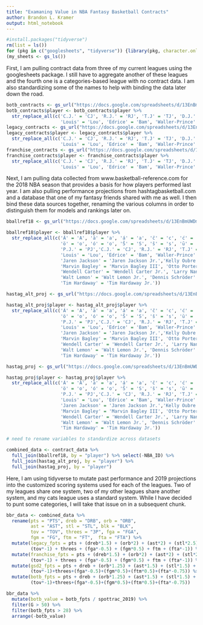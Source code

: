 ```yaml
---
title: "Examaning Value in NBA Fantasy Basketball Contracts"
author: Brandon L. Kramer 
output: html_notebook
---
```


```r
#install.packages("tidyverse")
rm(list = ls())
for (pkg in c("googlesheets", "tidyverse")) {library(pkg, character.only = TRUE)}
(my_sheets <- gs_ls())
```

First, I am pulling contract data from three of my current leagues using the googlesheets package. I still have to aggregate another of these leagues and the fourth one is a categories-based league with no contract data. I am also standardizing some of the names to help with binding the data later down the road. 

```r
botb_contracts <- gs_url("https://docs.google.com/spreadsheets/d/13EnBmUWDmxJ86xFzCpaHUuXGW0KADW_bDUVLf0dWFgA/edit#gid=2095258080") %>% gs_read(ws = "botb_contracts") 
botb_contracts$player <- botb_contracts$player %>% 
  str_replace_all(c('C.J.' = 'CJ', 'R.J.' = 'RJ', 'T.J' = 'TJ', 'D.J.' = 'DJ',
                    'Louis' = 'Lou', 'Edrice' = 'Bam', 'Waller-Prince' = 'Prince'))
legacy_contracts <- gs_url("https://docs.google.com/spreadsheets/d/13EnBmUWDmxJ86xFzCpaHUuXGW0KADW_bDUVLf0dWFgA/edit#gid=0") %>% gs_read(ws = "legacy_contracts") 
legacy_contracts$player <- legacy_contracts$player %>% 
  str_replace_all(c('C.J.' = 'CJ', 'R.J.' = 'RJ', 'T.J' = 'TJ', 'D.J.' = 'DJ',
                    'Louis' = 'Lou', 'Edrice' = 'Bam', 'Waller-Prince' = 'Prince'))
franchise_contracts <- gs_url("https://docs.google.com/spreadsheets/d/13EnBmUWDmxJ86xFzCpaHUuXGW0KADW_bDUVLf0dWFgA/edit#gid=1961950332") %>% gs_read(ws = "franchise_contracts") 
franchise_contracts$player <- franchise_contracts$player %>% 
  str_replace_all(c('C.J.' = 'CJ', 'R.J.' = 'RJ', 'T.J' = 'TJ', 'D.J.' = 'DJ',
                    'Louis' = 'Lou', 'Edrice' = 'Bam', 'Waller-Prince' = 'Prince'))

```

Next, I am pulling data collected from www.basketball-reference.com for the 2018 NBA season that provides a basis for how players performed last year. I am also pulling performance projections from hashtagbasketball.com and a database that one of my fantasy friends shared with me as well. I then bind these data sources together, renaming the various columns in order to distinguish them for models and rankings later on. 

```r
bballref18 <- gs_url("https://docs.google.com/spreadsheets/d/13EnBmUWDmxJ86xFzCpaHUuXGW0KADW_bDUVLf0dWFgA/edit#gid=58340951") %>% gs_read(ws = "bballref18") 

bballref18$player <- bballref18$player %>% 
  str_replace_all(c('Á' = 'A', 'ā' = 'a', 'á' = 'a', 'č' = 'c', 'ć' = 'c', 'è' = 'e', 'é' = 'e', 'ê' = 'e',
                    'ö' = 'o', 'ó' = 'o', 'Š' = 'S', 'š' = 's', 'ū' = 'u', 'ý' = 'y', 'Ž' = 'Z', 'ž' = 'z',
                    'P.J.' = 'PJ','C.J.' = 'CJ', 'R.J.' = 'RJ', 'T.J' = 'TJ', 'D.J.' = 'DJ', 'J.J.' = 'JJ',
                    'Louis' = 'Lou', 'Edrice' = 'Bam', 'Waller-Prince' = 'Prince',
                    'Jaren Jackson' = 'Jaren Jackson Jr.','Kelly Oubre' = 'Kelly Oubre Jr.', 
                    'Marvin Bagley' = 'Marvin Bagley III', 'Otto Porter' = 'Otto Porter Jr.', 
                    'Wendell Carter' = 'Wendell Carter Jr.', 'Larry Nance' = 'Larry Nance Jr.',
                    'Walt Lemon' = 'Walt Lemon Jr.', 'Dennis Schröder' = 'Dennis Schroder', 
                    'Tim Hardaway' = 'Tim Hardaway Jr.'))

hastag_alt_proj <- gs_url("https://docs.google.com/spreadsheets/d/13EnBmUWDmxJ86xFzCpaHUuXGW0KADW_bDUVLf0dWFgA/edit#gid=2083425618") %>% gs_read(ws = "2019_hashtag_alt_proj") 

hastag_alt_proj$player <- hastag_alt_proj$player %>% 
  str_replace_all(c('Á' = 'A', 'ā' = 'a', 'á' = 'a', 'č' = 'c', 'ć' = 'c', 'è' = 'e', 'é' = 'e', 'ê' = 'e',
                    'ö' = 'o', 'ó' = 'o', 'Š' = 'S', 'š' = 's', 'ū' = 'u', 'ý' = 'y', 'Ž' = 'Z', 'ž' = 'z',
                    'P.J.' = 'PJ','C.J.' = 'CJ', 'R.J.' = 'RJ', 'T.J' = 'TJ', 'D.J.' = 'DJ', 'J.J.' = 'JJ',
                    'Louis' = 'Lou', 'Edrice' = 'Bam', 'Waller-Prince' = 'Prince',
                    'Jaren Jackson' = 'Jaren Jackson Jr.','Kelly Oubre' = 'Kelly Oubre Jr.', 
                    'Marvin Bagley' = 'Marvin Bagley III', 'Otto Porter' = 'Otto Porter Jr.', 
                    'Wendell Carter' = 'Wendell Carter Jr.', 'Larry Nance' = 'Larry Nance Jr.',
                    'Walt Lemon' = 'Walt Lemon Jr.', 'Dennis Schröder' = 'Dennis Schroder', 
                    'Tim Hardaway' = 'Tim Hardaway Jr.'))

hastag_proj <- gs_url("https://docs.google.com/spreadsheets/d/13EnBmUWDmxJ86xFzCpaHUuXGW0KADW_bDUVLf0dWFgA/edit#gid=665288709") %>% gs_read(ws = "2019_hashtag_proj") 

hastag_proj$player <- hastag_proj$player %>% 
  str_replace_all(c('Á' = 'A', 'ā' = 'a', 'á' = 'a', 'č' = 'c', 'ć' = 'c', 'è' = 'e', 'é' = 'e', 'ê' = 'e',
                    'ö' = 'o', 'ó' = 'o', 'Š' = 'S', 'š' = 's', 'ū' = 'u', 'ý' = 'y', 'Ž' = 'Z', 'ž' = 'z',
                    'P.J.' = 'PJ','C.J.' = 'CJ', 'R.J.' = 'RJ', 'T.J' = 'TJ', 'D.J.' = 'DJ', 'J.J.' = 'JJ',
                    'Louis' = 'Lou', 'Edrice' = 'Bam', 'Waller-Prince' = 'Prince',
                    'Jaren Jackson' = 'Jaren Jackson Jr.','Kelly Oubre' = 'Kelly Oubre Jr.', 
                    'Marvin Bagley' = 'Marvin Bagley III', 'Otto Porter' = 'Otto Porter Jr.', 
                    'Wendell Carter' = 'Wendell Carter Jr.', 'Larry Nance' = 'Larry Nance Jr.',
                    'Walt Lemon' = 'Walt Lemon Jr.', 'Dennis Schröder' = 'Dennis Schroder', 
                    'Tim Hardaway' = 'Tim Hardaway Jr.'))

# need to rename variables to standardize across datasets 

combined_data <- contract_data %>% 
  full_join(bballref18, by = "player") %>% select(-NBA_ID) %>% 
  full_join(hastag_alt_proj, by = "player") %>% 
  full_join(hastag_proj, by = "player") 
```

Here, I am using tidyverse to mutate past performance and 2019 projections into the customized scoring systems used for each of the leagues. Two of my leagues share one system, two of my other leagues share another system, and my cats league uses a standard system. While I have decided to punt some categories, I will take that issue on in a subsequent chunk.  

```r
bbr_data <- combined_data %>% 
  rename(pts = "PTS", dreb = "DRB", orb = "ORB",
         ast = "AST", stl = "STL", blk = "BLK",
         tov = "TOV", threes = "3P", fga = "FGA",
         fgm = "FG", ftm = "FT",  fta = "FTA") %>%
  mutate(legacy_fpts = pts + (dreb*1.5) + (orb*2) + (ast*2) + (stl*2.5) + (blk*2.5) +
         (tov*-1) + threes + (fga*-0.5) + (fgm*0.5) + ftm + (fta*-1)) %>%
  mutate(franchise_fpts = pts + (dreb*1.5) + (orb*2) + (ast*2) + (stl*2.5) + (blk*2.5) +
         (tov*-1) + threes + (fga*-0.5) + (fgm*0.5) + ftm + (fta*-1)) %>% 
  mutate(gsd2_fpts = pts + dreb + (orb*1.25) + (ast*1.5) + (stl*1.5) + (blk*2) +
         (tov*-1)+threes+(fga*-0.5)+(fgm*0.5)+(ftm*0.5)+(fta*-0.75)) %>%
  mutate(botb_fpts = pts + dreb + (orb*1.25) + (ast*1.5) + (stl*1.5) + (blk*2) +
         (tov*-1)+threes+(fga*-0.5)+(fgm*0.5)+(ftm*0.5)+(fta*-0.75)) 

```

```r
bbr_data %>% 
  mutate(botb_value = botb_fpts / spottrac_2019) %>% 
  filter(G > 50) %>% 
  filter(botb_fpts > 28) %>% 
  arrange(-botb_value)
```



















